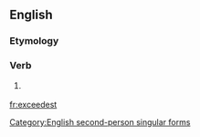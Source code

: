 ==English==

===Etymology===
{{suffix|exceed|est}}

===Verb===
{{en-verb form}}

# {{context|archaic|lang=en}} {{form of|Second-person singular simple present form|exceed|lang=en}}

[[Category:English second-person singular forms]]

[[fr:exceedest]]